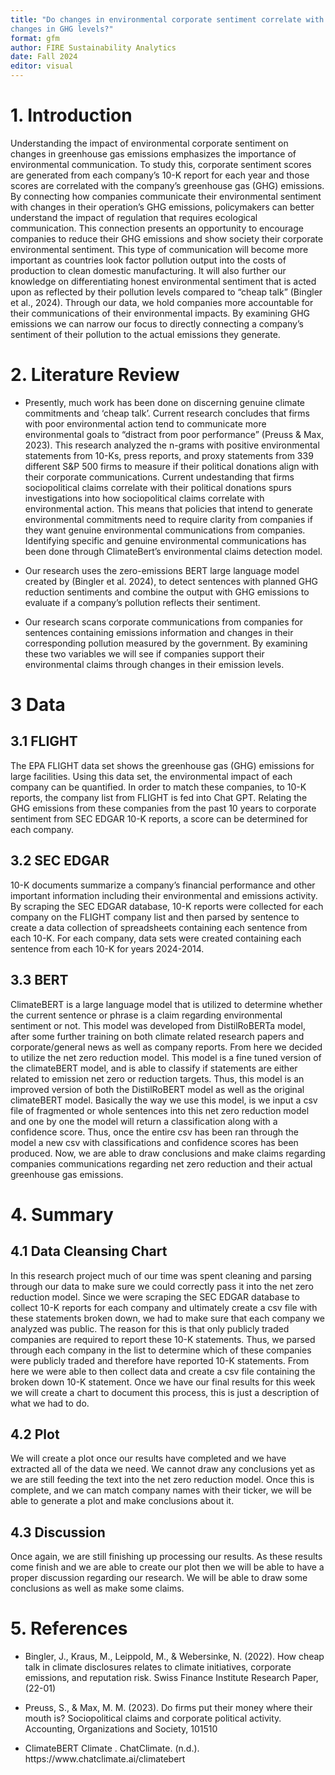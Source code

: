 ```yaml
---
title: "Do changes in environmental corporate sentiment correlate with
changes in GHG levels?"
format: gfm
author: FIRE Sustainability Analytics
date: Fall 2024
editor: visual
---
```


# 1. Introduction

Understanding the impact of environmental corporate sentiment on changes in greenhouse gas emissions emphasizes the importance of environmental communication. To study this, corporate sentiment scores are generated from each company's 10-K report for each year and those scores are correlated with the company's greenhouse gas (GHG) emissions. By connecting how companies communicate their environmental sentiment with changes in their operation’s GHG emissions, policymakers can better understand the impact of regulation that requires ecological communication. This connection presents an opportunity to encourage companies to reduce their GHG emissions and show society their corporate environmental sentiment. This type of communication will become more important as countries look factor pollution output into the costs of production to clean domestic manufacturing. It will also further our knowledge on differentiating honest environmental sentiment that is acted upon as reflected by their pollution levels compared to “cheap talk” (Bingler et al., 2024). Through our data, we hold companies more accountable for their communications of their environmental impacts. By examining GHG emissions we can narrow our focus to directly connecting a company's sentiment of their pollution to the actual emissions they generate.

# 2. Literature Review

-   Presently, much work has been done on discerning genuine climate commitments and ‘cheap talk’. Current research concludes that firms with poor environmental action tend to communicate more environmental goals to “distract from poor performance” (Preuss & Max, 2023). This research analyzed the n-grams with positive environmental statements from 10-Ks, press reports, and proxy statements from 339 different S&P 500 firms to measure if their political donations align with their corporate communications. Current undestanding that firms sociopolitical claims correlate with their political donations spurs investigations into how sociopolitical claims correlate with environmental action. This means that policies that intend to generate environmental commitments need to require clarity from companies if they want genuine environmental communications from companies. Identifying specific and genuine environmental communications has been done through ClimateBert’s environmental claims detection model.

-   Our research uses the zero-emissions BERT large language model created by (Bingler et al. 2024), to detect sentences with planned GHG reduction sentiments and combine the output with GHG emissions to evaluate if a company’s pollution reflects their sentiment.

-   Our research scans corporate communications from companies for sentences containing emissions information and changes in their corresponding pollution measured by the government. By examining these two variables we will see if companies support their environmental claims through changes in their emission levels.

# 3 Data

## 3.1 FLIGHT

The EPA FLIGHT data set shows the greenhouse gas (GHG) emissions for large facilities. Using this data set, the environmental impact of each company can be quantified. In order to match these companies, to 10-K reports, the company list from FLIGHT is fed into Chat GPT. Relating the GHG emissions from these companies from the past 10 years to corporate sentiment from SEC EDGAR 10-K reports, a score can be determined for each company.

## 3.2 SEC EDGAR

10-K documents summarize a company's financial performance and other important information including their environmental and emissions activity. By scraping the SEC EDGAR database, 10-K reports were collected for each company on the FLIGHT company list and then parsed by sentence to create a data collection of spreadsheets containing each sentence from each 10-K. For each company, data sets were created containing each sentence from each 10-K for years 2024-2014.

## 3.3 BERT

ClimateBERT is a large language model that is utilized to determine whether the current sentence or phrase is a claim regarding environmental sentiment or not. This model was developed from DistilRoBERTa model, after some further training on both climate related research papers and corporate/general news as well as company reports. From here we decided to utilize the net zero reduction model. This model is a fine tuned version of the climateBERT model, and is able to classify if statements are either related to emission net zero or reduction targets. Thus, this model is an improved version of both the DistilRoBERT model as well as the original climateBERT model. Basically the way we use this model, is we input a csv file of fragmented or whole sentences into this net zero reduction model and one by one the model will return a classification along with a confidence score. Thus, once the entire csv has been ran through the model a new csv with classifications and confidence scores has been produced. Now, we are able to draw conclusions and make claims regarding companies communications regarding net zero reduction and their actual greenhouse gas emissions.

# 4. Summary

## 4.1 Data Cleansing Chart

In this research project much of our time was spent cleaning and parsing through our data to make sure we could correctly pass it into the net zero reduction model. Since we were scraping the SEC EDGAR database to collect 10-K reports for each company and ultimately create a csv file with these statements broken down, we had to make sure that each company we analyzed was public. The reason for this is that only publicly traded companies are required to report these 10-K statements. Thus, we parsed through each company in the list to determine which of these companies were publicly traded and therefore have reported 10-K statements. From here we were able to then collect data and create a csv file containing the broken down 10-K statement. Once we have our final results for this week we will create a chart to document this process, this is just a description of what we had to do.

## 4.2 Plot

We will create a plot once our results have completed and we have extracted all of the data we need. We cannot draw any conclusions yet as we are still feeding the text into the net zero reduction model. Once this is complete, and we can match company names with their ticker, we will be able to generate a plot and make conclusions about it.

## 4.3 Discussion

Once again, we are still finishing up processing our results. As these results come finish and we are able to create our plot then we will be able to have a proper discussion regarding our research. We will be able to draw some conclusions as well as make some claims.

# 5. References

-   Bingler, J., Kraus, M., Leippold, M., & Webersinke, N. (2022). How cheap talk in climate disclosures relates to climate initiatives, corporate emissions, and reputation risk. Swiss Finance Institute Research Paper, (22-01)

-   Preuss, S., & Max, M. M. (2023). Do firms put their money where their mouth is? Sociopolitical claims and corporate political activity. Accounting, Organizations and Society, 101510

-   ClimateBERT Climate . ChatClimate. (n.d.). https://www.chatclimate.ai/climatebert
